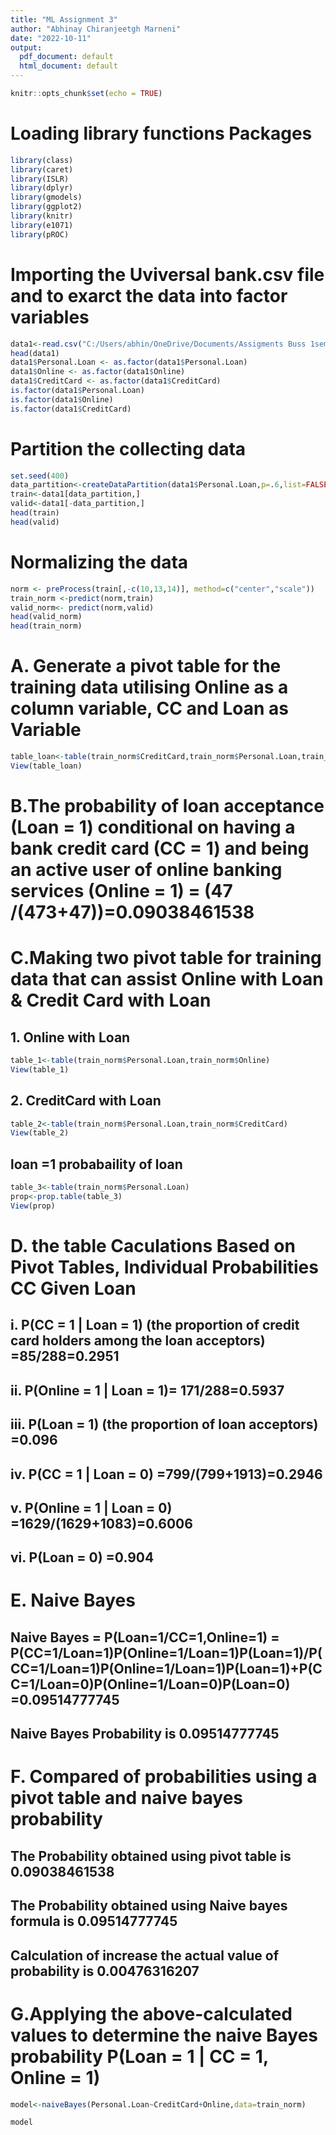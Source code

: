 ---
title: "ML Assignment 3"
author: "Abhinay Chiranjeetgh Marneni"
date: "2022-10-11"
output:
  pdf_document: default
  html_document: default
---

```{r setup, include=FALSE}
knitr::opts_chunk$set(echo = TRUE)
```
#  Loading library functions Packages

```{r}
library(class)
library(caret)
library(ISLR)
library(dplyr)
library(gmodels)
library(ggplot2)
library(knitr)
library(e1071)
library(pROC)
```

# Importing the Uviversal bank.csv file and to exarct the data into  factor variables 

```{r}

data1<-read.csv("C:/Users/abhin/OneDrive/Documents/Assigments Buss 1sem/ML/UniversalBank.csv",header=TRUE)
head(data1)
data1$Personal.Loan <- as.factor(data1$Personal.Loan)
data1$Online <- as.factor(data1$Online)
data1$CreditCard <- as.factor(data1$CreditCard)
is.factor(data1$Personal.Loan)
is.factor(data1$Online)
is.factor(data1$CreditCard)

```

# Partition the collecting data
```{r}
set.seed(400)
data_partition<-createDataPartition(data1$Personal.Loan,p=.6,list=FALSE,times=1)
train<-data1[data_partition,]
valid<-data1[-data_partition,]
head(train)
head(valid)
```
# Normalizing the data
```{r}
norm <- preProcess(train[,-c(10,13,14)], method=c("center","scale"))
train_norm <-predict(norm,train)
valid_norm<- predict(norm,valid)
head(valid_norm)
head(train_norm)

```


# A. Generate a pivot table for the training data utilising Online as a column variable, CC and Loan as Variable 
```{r}

table_loan<-table(train_norm$CreditCard,train_norm$Personal.Loan,train_norm$Online)
View(table_loan)
```
# B.The probability of loan acceptance (Loan = 1) conditional on having a bank credit card (CC = 1) and being an active user of online banking services (Online = 1) = (47 /(473+47))=0.09038461538

# C.Making two pivot table for training data that can assist Online with Loan & Credit Card with Loan

## 1. Online with Loan
```{r}
table_1<-table(train_norm$Personal.Loan,train_norm$Online)
View(table_1)
```

## 2. CreditCard with Loan
```{r}
table_2<-table(train_norm$Personal.Loan,train_norm$CreditCard)
View(table_2)
```
## loan =1 probabaility of loan
```{r}
table_3<-table(train_norm$Personal.Loan)
prop<-prop.table(table_3)
View(prop)
```
# D. the table Caculations Based on Pivot Tables, Individual Probabilities CC Given Loan

## i. P(CC = 1 | Loan = 1) (the proportion of credit card holders among the loan acceptors) =85/288=0.2951

## ii. P(Online = 1 | Loan = 1)= 171/288=0.5937

## iii. P(Loan = 1) (the proportion of loan acceptors) =0.096

## iv. P(CC = 1 | Loan = 0)  =799/(799+1913)=0.2946

## v. P(Online = 1 | Loan = 0) =1629/(1629+1083)=0.6006

## vi. P(Loan = 0) =0.904

# E. Naive Bayes

## Naive Bayes = P(Loan=1/CC=1,Online=1) = P(CC=1/Loan=1)P(Online=1/Loan=1)P(Loan=1)/P(CC=1/Loan=1)P(Online=1/Loan=1)P(Loan=1)+P(CC=1/Loan=0)P(Online=1/Loan=0)P(Loan=0) =0.09514777745

## Naive Bayes Probability is  0.09514777745

# F. Compared of probabilities using a pivot table and naive bayes probability

## The Probability obtained using pivot table is 0.09038461538
## The Probability obtained using Naive bayes formula is 0.09514777745
## Calculation of increase the actual value of probability is 0.00476316207

# G.Applying the above-calculated values to determine the naive Bayes probability P(Loan = 1 | CC = 1, Online = 1)
```{r}

model<-naiveBayes(Personal.Loan~CreditCard+Online,data=train_norm)

model

``` 









